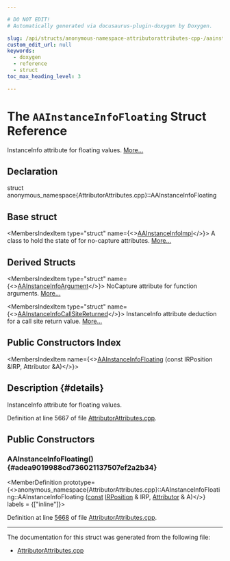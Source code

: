 ```yaml
---

# DO NOT EDIT!
# Automatically generated via docusaurus-plugin-doxygen by Doxygen.

slug: /api/structs/anonymous-namespace-attributorattributes-cpp-/aainstanceinfofloating
custom_edit_url: null
keywords:
  - doxygen
  - reference
  - struct
toc_max_heading_level: 3

---
```





# The `AAInstanceInfoFloating` Struct Reference

<DoxygenPage pluginConfig={pluginConfig}>

InstanceInfo attribute for floating values. <a href="#details">More...</a>

## Declaration

<CodeBlock>struct anonymous_namespace{AttributorAttributes.cpp}::AAInstanceInfoFloating</CodeBlock>

## Base struct

<MembersIndex>

<MembersIndexItem
  type="struct"
  name={<><a href="/docs/api/structs/anonymous-namespace-attributorattributes-cpp-/aainstanceinfoimpl">AAInstanceInfoImpl</a></>}>
A class to hold the state of for no-capture attributes. <a href="/docs/api/structs/anonymous-namespace-attributorattributes-cpp-/aainstanceinfoimpl/#details">More...</a>
</MembersIndexItem>

</MembersIndex>

## Derived Structs

<MembersIndex>

<MembersIndexItem
  type="struct"
  name={<><a href="/docs/api/structs/anonymous-namespace-attributorattributes-cpp-/aainstanceinfoargument">AAInstanceInfoArgument</a></>}>
NoCapture attribute for function arguments. <a href="/docs/api/structs/anonymous-namespace-attributorattributes-cpp-/aainstanceinfoargument/#details">More...</a>
</MembersIndexItem>

<MembersIndexItem
  type="struct"
  name={<><a href="/docs/api/structs/anonymous-namespace-attributorattributes-cpp-/aainstanceinfocallsitereturned">AAInstanceInfoCallSiteReturned</a></>}>
InstanceInfo attribute deduction for a call site return value. <a href="/docs/api/structs/anonymous-namespace-attributorattributes-cpp-/aainstanceinfocallsitereturned/#details">More...</a>
</MembersIndexItem>

</MembersIndex>

## Public Constructors Index

<MembersIndex>

<MembersIndexItem
  name={<><a href="#adea9019988cd736021137507ef2a2b34">AAInstanceInfoFloating</a> (const IRPosition &amp;IRP, Attributor &amp;A)</>}>
</MembersIndexItem>

</MembersIndex>

## Description {#details}

InstanceInfo attribute for floating values.

Definition at line 5667 of file <a href="/docs/api/files/lib/lib/transforms/lib/transforms/ipo/attributorattributes-cpp">AttributorAttributes.cpp</a>.

<SectionDefinition>

## Public Constructors

### AAInstanceInfoFloating() {#adea9019988cd736021137507ef2a2b34}

<MemberDefinition
  prototype={<>anonymous&#95;namespace&#123;AttributorAttributes.cpp&#125;::AAInstanceInfoFloating::AAInstanceInfoFloating (<a href="/docs/api/files/lib/lib/target/lib/target/aarch64/aarch64promoteconstant-cpp/#a90f8350fecae261c25be85d38b451bff">const</a> <a href="/docs/api/structs/llvm/irposition">IRPosition</a> &amp; IRP, <a href="/docs/api/structs/llvm/attributor">Attributor</a> &amp; A)</>}
  labels = {["inline"]}>

Definition at line <a href="/docs/api/files/lib/lib/transforms/lib/transforms/ipo/attributorattributes-cpp/#l05668">5668</a> of file <a href="/docs/api/files/lib/lib/transforms/lib/transforms/ipo/attributorattributes-cpp">AttributorAttributes.cpp</a>.
</MemberDefinition>

</SectionDefinition>

<hr/>

The documentation for this struct was generated from the following file:

<ul>
<li><a href="/docs/api/files/lib/lib/transforms/lib/transforms/ipo/attributorattributes-cpp">AttributorAttributes.cpp</a></li>
</ul>

</DoxygenPage>
